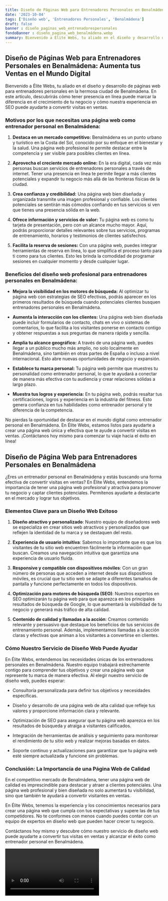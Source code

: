 ```yaml
---
title: Diseño de Páginas Web para Entrenadores Personales en Benalmádena
date: '2023-10-04'
tags: ['Diseño web', 'Entrenadores Personales', 'Benalmádena']
draft: false
banner : diseño_paginas_web_entrenadorespersonales
fondoBanner : diseño_pagina_web_benalmádena.webp
summary: Bienvenido a Élite Webs, tu aliado en el diseño y desarrollo de páginas web para entrenadores personales en la hermosa ciudad de Benalmádena. En este artículo, descubrirás cómo tener presencia en línea puede marcar la diferencia en el crecimiento de tu negocio y cómo nuestra experiencia en SEO puede ayudarte a convertir visitas en ventas.
---
```


## Diseño de Páginas Web para Entrenadores Personales en Benalmádena: Aumenta tus Ventas en el Mundo Digital

Bienvenido a Élite Webs, tu aliado en el diseño y desarrollo de páginas web para entrenadores personales en la hermosa ciudad de Benalmádena. En este artículo, descubrirás cómo tener presencia en línea puede marcar la diferencia en el crecimiento de tu negocio y cómo nuestra experiencia en SEO puede ayudarte a convertir visitas en ventas.

### Motivos por los que necesitas una página web como entrenador personal en Benalmádena:

1. **Destaca en un mercado competitivo:** Benalmádena es un punto urbano y turístico en la Costa del Sol, conocido por su enfoque en el bienestar y la salud. Una página web profesional te permite destacar entre la competencia y ser visible para posibles clientes en línea.

2. **Aprovecha el creciente mercado online:** En la era digital, cada vez más personas buscan servicios de entrenadores personales a través de internet. Tener una presencia en línea te permite llegar a más clientes potenciales y expandir tu negocio más allá de las fronteras físicas de la ciudad.

3. **Crea confianza y credibilidad:** Una página web bien diseñada y organizada transmite una imagen profesional y confiable. Los clientes potenciales se sentirán más cómodos confiando en tus servicios si ven que tienes una presencia sólida en la web.

4. **Ofrece información y servicios de valor:** Tu página web es como tu tarjeta de presentación, pero con un alcance mucho mayor. Aquí, podrás proporcionar detalles relevantes sobre tus servicios, programas de entrenamiento, horarios y testimonios de clientes satisfechos.

5. **Facilita la reserva de sesiones:** Con una página web, puedes integrar herramientas de reserva en línea, lo que simplifica el proceso tanto para ti como para tus clientes. Esto les brinda la comodidad de programar sesiones en cualquier momento y desde cualquier lugar.

### Beneficios del diseño web profesional para entrenadores personales en Benalmádena:

- **Mejora la visibilidad en los motores de búsqueda:** Al optimizar tu página web con estrategias de SEO efectivas, podrás aparecer en los primeros resultados de búsqueda cuando potenciales clientes busquen entrenadores personales en Benalmádena.

- **Aumenta la interacción con los clientes:** Una página web bien diseñada puede incluir formularios de contacto, chats en vivo o sistemas de comentarios, lo que facilita a los visitantes ponerse en contacto contigo y obtener respuestas a sus preguntas de manera rápida y sencilla.

- **Amplía tu alcance geográfico:** A través de una página web, puedes llegar a un público mucho más amplio, no solo localmente en Benalmádena, sino también en otras partes de España o incluso a nivel internacional. Esto abre nuevas oportunidades de negocio y expansión.

- **Establece tu marca personal:** Tu página web permite que muestres tu personalidad como entrenador personal, lo que te ayudará a conectar de manera más efectiva con tu audiencia y crear relaciones sólidas a largo plazo.

- **Muestra tus logros y experiencia:** En tu página web, podrás resaltar tus certificaciones, logros y experiencia en la industria del fitness. Esto genera confianza en tus habilidades como entrenador personal y te diferencia de la competencia.

No pierdas la oportunidad de destacar en el mundo digital como entrenador personal en Benalmádena. En Élite Webs, estamos listos para ayudarte a crear una página web única y efectiva que te ayude a convertir visitas en ventas. ¡Contáctanos hoy mismo para comenzar tu viaje hacia el éxito en línea!

<GifSeo />

<Cta />

## Diseño de Página Web para Entrenadores Personales en Benalmádena

¿Eres un entrenador personal en Benalmádena y estás buscando una forma efectiva de convertir visitas en ventas? En Élite Webs, entendemos la importancia de tener una página web profesional y atractiva para promover tu negocio y captar clientes potenciales. Permítenos ayudarte a destacarte en el mercado y lograr tus objetivos.

### Elementos Clave para un Diseño Web Exitoso

1. **Diseño atractivo y personalizado**: Nuestro equipo de diseñadores web se especializa en crear sitios web atractivos y personalizados que reflejen la identidad de tu marca y se destaquen del resto.

2. **Experiencia de usuario intuitiva**: Sabemos lo importante que es que los visitantes de tu sitio web encuentren fácilmente la información que buscan. Creamos una navegación intuitiva que garantiza una experiencia de usuario fluida.

3. **Responsive y compatible con dispositivos móviles**: Con un gran número de personas que acceden a internet desde sus dispositivos móviles, es crucial que tu sitio web se adapte a diferentes tamaños de pantalla y funcione perfectamente en todos los dispositivos.

4. **Optimización para motores de búsqueda (SEO)**: Nuestros expertos en SEO optimizarán tu página web para que aparezca en los principales resultados de búsqueda de Google, lo que aumentará la visibilidad de tu negocio y generará más tráfico de alta calidad.

5. **Contenido de calidad y llamadas a la acción**: Creamos contenido relevante y persuasivo que destaque los beneficios de tus servicios de entrenamiento personal. Además, implementamos llamadas a la acción claras y efectivas que animan a los visitantes a convertirse en clientes.

### Cómo Nuestro Servicio de Diseño Web Puede Ayudar

En Élite Webs, entendemos las necesidades únicas de los entrenadores personales en Benalmádena. Nuestro equipo trabajará estrechamente contigo para comprender tus objetivos y crear una página web que represente tu marca de manera efectiva. Al elegir nuestro servicio de diseño web, puedes esperar:

- Consultoría personalizada para definir tus objetivos y necesidades específicas.

- Diseño y desarrollo de una página web de alta calidad que refleje tus valores y proporcione información clara y relevante.

- Optimización de SEO para asegurar que tu página web aparezca en los resultados de búsqueda y atraiga a visitantes calificados.

- Integración de herramientas de análisis y seguimiento para monitorear el rendimiento de tu sitio web y realizar mejoras basadas en datos.

- Soporte continuo y actualizaciones para garantizar que tu página web esté siempre actualizada y funcione sin problemas.

### Conclusión: La Importancia de una Página Web de Calidad

En el competitivo mercado de Benalmádena, tener una página web de calidad es imprescindible para destacar y atraer a clientes potenciales. Una página web profesional y bien diseñada no solo aumentará tu visibilidad, sino que también te ayudará a convertir visitantes en ventas.

En Élite Webs, tenemos la experiencia y los conocimientos necesarios para crear una página web que cumpla con tus expectativas y supere las de tus competidores. No te conformes con menos cuando puedes contar con un equipo de expertos en diseño web que pueden hacer crecer tu negocio.

Contáctanos hoy mismo y descubre cómo nuestro servicio de diseño web puede ayudarte a convertir tus visitas en ventas y alcanzar el éxito como entrenador personal en Benalmádena.

<Video />

<CtaBot job='Entrenadores Personales' city='Benalmádena'/>

<Gmaps query='Benalmádena+españa+maps' />